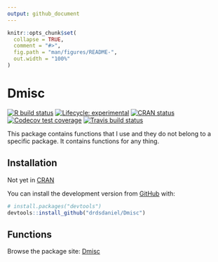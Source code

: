 ```yaml
---
output: github_document
---
```


<!-- README.md is generated from README.Rmd. Please edit that file -->

```r
knitr::opts_chunk$set(
  collapse = TRUE,
  comment = "#>",
  fig.path = "man/figures/README-",
  out.width = "100%"
)
```

# Dmisc

<!-- badges: start -->
[![R build status](https://github.com/drdsdaniel/Dmisc/workflows/R-CMD-check/badge.svg)](https://github.com/drdsdaniel/Dmisc/actions)
[![Lifecycle: experimental](https://img.shields.io/badge/lifecycle-experimental-orange.svg)](https://www.tidyverse.org/lifecycle/#experimental)
[![CRAN status](https://www.r-pkg.org/badges/version/Dmisc)](https://CRAN.R-project.org/package=Dmisc)
[![Codecov test coverage](https://codecov.io/gh/drdsdaniel/Dmisc/branch/master/graph/badge.svg)](https://codecov.io/gh/drdsdaniel/Dmisc?branch=master)
[![Travis build status](https://travis-ci.com/drdsdaniel/Dmisc.svg?branch=master)](https://travis-ci.com/drdsdaniel/Dmisc)
<!-- badges: end -->

This package contains functions that I use and they do not belong to a specific package. It contains functions for any thing.

## Installation

Not yet in [CRAN](https://CRAN.R-project.org)
<!-- You can install the released version of Dmisc from [CRAN](https://CRAN.R-project.org) with: -->

<!-- ``` r -->
<!-- install.packages("Dmisc") -->
<!-- ``` -->

You can install the development version from [GitHub](https://github.com/) with:

``` r
# install.packages("devtools")
devtools::install_github("drdsdaniel/Dmisc")
```

## Functions

Browse the package site: [Dmisc](https://drdsdaniel.github.io/Dmisc/reference/index.html)
